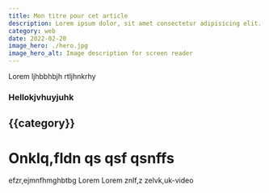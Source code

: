 ```yaml
---
title: Mon titre pour cet article 
description: Lorem ipsum dolor, sit amet consectetur adipisicing elit. Modi blanditiis fuga quidem accusamus eligendi id voluptatem! Numquam labore tempore eos perferendis, consequatur accusamus explicabo, tempora molestias aperiam fuga aliquam sed.
category: web
date: 2022-02-20
image_hero: ./hero.jpg
image_hero_alt: Image description for screen reader
---
```


Lorem ljhbbhbjh  rtljhnkrhy

### Hellokjvhuyjuhk
## {{category}}

# Onklq,fldn qs qsf qsnffs
efzr,ejmnfhmghbtbg
Lorem Lorem znlf,z zelvk,uk-video